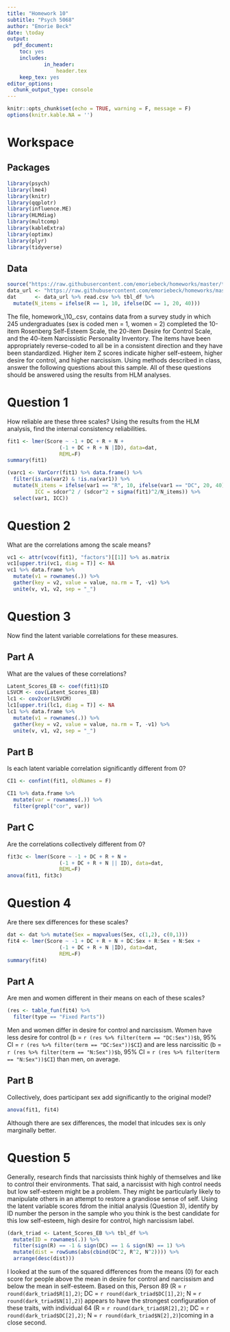 ```yaml
---
title: "Homework 10"
subtitle: "Psych 5068"
author: "Emorie Beck"
date: \today
output: 
  pdf_document:
    toc: yes
    includes:
            in_header:
                header.tex
    keep_tex: yes
editor_options: 
  chunk_output_type: console
---
```


```r
knitr::opts_chunk$set(echo = TRUE, warning = F, message = F)
options(knitr.kable.NA = '')
```

# Workspace

## Packages
```r
library(psych)
library(lme4)
library(knitr)
library(qqplotr)
library(influence.ME)
library(HLMdiag)
library(multcomp)
library(kableExtra)
library(optimx)
library(plyr)
library(tidyverse)
```

## Data
```r
source("https://raw.githubusercontent.com/emoriebeck/homeworks/master/table_fun.R")
data_url <- "https://raw.githubusercontent.com/emoriebeck/homeworks/master/homework10/homework_10_long.csv"
dat      <- data_url %>% read.csv %>% tbl_df %>%
  mutate(N_items = ifelse(R == 1, 10, ifelse(DC == 1, 20, 40)))
```

The file, homework_\10_\long.csv, contains data from a survey study in which 245 undergraduates (sex is coded men = 1, women = 2) completed the 10-item Rosenberg Self-Esteem Scale, the 20-item Desire for Control Scale, and the 40-item Narcissistic Personality Inventory. The items have been appropriately reverse-coded to all be in a consistent direction and they have been standardized.  Higher item Z scores indicate higher self-esteem, higher desire for control, and higher narcissism.  Using methods described in class, answer the following questions about this sample.  All of these questions should be answered using the results from HLM analyses.  

# Question 1
How reliable are these three scales?  Using the results from the HLM analysis, find the internal consistency reliabilities. 
```r
fit1 <- lmer(Score ~ -1 + DC + R + N + 
                 (-1 + DC + R + N |ID), data=dat,
                 REML=F)
summary(fit1)

(varc1 <- VarCorr(fit1) %>% data.frame() %>%
  filter(is.na(var2) & !is.na(var1)) %>%
  mutate(N_items = ifelse(var1 == "R", 10, ifelse(var1 == "DC", 20, 40)),
         ICC = sdcor^2 / (sdcor^2 + sigma(fit1)^2/N_items)) %>%
  select(var1, ICC))
```


# Question 2  
What are the correlations among the scale means?  
```r
vc1 <- attr(vcov(fit1), "factors")[[1]] %>% as.matrix
vc1[upper.tri(vc1, diag = T)] <- NA
vc1 %>% data.frame %>%
  mutate(v1 = rownames(.)) %>%
  gather(key = v2, value = value, na.rm = T, -v1) %>%
  unite(v, v1, v2, sep = "_")
```


# Question 3  
Now find the latent variable correlations for these measures. 

## Part A  
What are the values of these correlations? 
```r
Latent_Scores_EB <- coef(fit1)$ID
LSVCM <- cov(Latent_Scores_EB)
lc1 <- cov2cor(LSVCM)
lc1[upper.tri(lc1, diag = T)] <- NA
lc1 %>% data.frame %>%
  mutate(v1 = rownames(.)) %>%
  gather(key = v2, value = value, na.rm = T, -v1) %>%
  unite(v, v1, v2, sep = "_")
```

## Part B  
Is each latent variable correlation significantly different from 0? 
```r
CI1 <- confint(fit1, oldNames = F)

CI1 %>% data.frame %>% 
  mutate(var = rownames(.)) %>%
  filter(grepl("cor", var))
```


## Part C  
Are the correlations collectively different from 0? 
```r
fit3c <- lmer(Score ~ -1 + DC + R + N + 
                 (-1 + DC + R + N || ID), data=dat,
                 REML=F)
anova(fit1, fit3c)
```


# Question 4  
Are there sex differences for these scales? 
```r
dat <- dat %>% mutate(Sex = mapvalues(Sex, c(1,2), c(0,1)))
fit4 <- lmer(Score ~ -1 + DC + R + N + DC:Sex + R:Sex + N:Sex + 
                 (-1 + DC + R + N |ID), data=dat,
                 REML=F)
summary(fit4)
```

## Part A  
Are men and women different in their means on each of these scales? 
```r
(res <- table_fun(fit4) %>% 
  filter(type == "Fixed Parts"))
```

Men and women differ in desire for control and narcissism. Women have less desire for control (b = `r (res %>% filter(term == "DC:Sex"))$b`, 95\% CI = `r (res %>% filter(term == "DC:Sex"))$CI`) and are less narcissitic (b = `r (res %>% filter(term == "N:Sex"))$b`, 95\% CI = `r (res %>% filter(term == "N:Sex"))$CI`) than men, on average.  

## Part B  
Collectively, does participant sex add significantly to the original model? 
```r
anova(fit1, fit4)
```

Although there are sex differences, the model that inlcudes sex is only marginally better. 

# Question 5  
Generally, research finds that narcissists think highly of themselves and like to control their environments. That said, a narcissist with high control needs but low self-esteem might be a problem.  They might be particularly likely to manipulate others in an attempt to restore a grandiose sense of self.  Using the latent variable scores fdrom the initial analysis (Question 3), identify by ID number the person in the sample who you think is the best candidate for this low self-esteem, high desire for control, high narcissism label. 
```r
(dark_triad <- Latent_Scores_EB %>% tbl_df %>%
  mutate(ID = rownames(.)) %>%
  filter(sign(R) == -1 & sign(DC) == 1 & sign(N) == 1) %>%
  mutate(dist = rowSums(abs(cbind(DC^2, R^2, N^2)))) %>%
  arrange(desc(dist)))
```

I looked at the sum of the squared differences from the means (0) for each score for people above the mean in desire for control and narcissism and below the mean in self-esteem. Based on this, Person 89 (R = `r round(dark_triad$R[1],2)`; DC = `r round(dark_triad$DC[1],2)`; N = `r round(dark_triad$N[1],2)`) appears to have the strongest configuration of these traits, with individual 64 (R = `r round(dark_triad$R[2],2)`; DC = `r round(dark_triad$DC[2],2)`; N = `r round(dark_triad$N[2],2)`)coming in a close second.  

